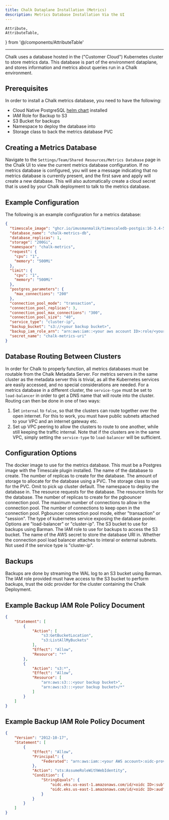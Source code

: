 ```yaml
---
title: Chalk Dataplane Installation (Metrics)
description: Metrics Database Installation Via the UI
---
```


    Attribute,
    AttributeTable,
} from '@/components/AttributeTable'

---
Chalk uses a database hosted in the ("Customer Cloud") Kubernetes cluster
to store metrics data. This database is part of the environment dataplane,
and stores information and metrics about queries run in a Chalk environment.

## Prerequisites
In order to install a Chalk metrics database, you need to have the following:

- Cloud Native PostgreSQL [helm chart](https://github.com/cloudnative-pg/charts/blob/main/README.md) installed
- IAM Role for Backup to S3
- S3 Bucket for backups
- Namespace to deploy the database into
- Storage class to back the metrics database PVC

## Creating a Metrics Database
Navigate to the `Settings/Team/Shared Resources/Metrics Database` page in the Chalk UI
to view the current metrics database configuration. If no metrics database is configured,
you will see a message indicating that no metrics database is currently present, and the
first save and apply will create a new database. This will also automatically create a cloud
secret that is used by your Chalk deployment to talk to the metrics database.

## Example Configuration
The following is an example configuration for a metrics database:

```json
{
  "timescale_image": "ghcr.io/imusmanmalik/timescaledb-postgis:16-3.4-54",
  "database_name": "chalk-metrics-db",
  "database_replicas": 1,
  "storage": "200Gi",
  "namespace": "chalk-metrics",
  "request": {
    "cpu": "1",
    "memory": "500Mi"
  },
  "limit": {
    "cpu": "1",
    "memory": "500Mi"
  },
  "postgres_parameters": {
    "max_connections": "200"
  },
  "connection_pool_mode": "transaction",
  "connection_pool_replicas": 3,
  "connection_pool_max_connections": "300",
  "connection_pool_size": "40",
  "service_type": "cluster-ip",
  "backup_bucket": "s3://<your backup bucket>",
  "backup_iam_role_arn": "arn:aws:iam::<your aws account ID>:role/<your backup role name>",
  "secret_name": "chalk-metrics-uri"
}
```

## Database Routing Between Clusters
In order for Chalk to properly function, all metrics databases must be routable from the Chalk Metadata Server.
For metrics servers in the same cluster as the metadata server this is trivial, as all the Kubernetes services are
easily accessed, and no special considerations are needed. For a metrics database in a different cluster, the `service-type`
must be set to `load-balancer` in order to get a DNS name that will route into the cluster. Routing can then be done in one of
two ways:
1. Set `internal` to `false`, so that the clusters can route together over the open internet. For this to work, you
   must have public subnets attached to your VPC and an internet gateway etc.
2. Set up VPC peering to allow the clusters to route to one another, while still keeping the traffic internal.
Note that if the clusters are in the same VPC, simply setting the `service-type` to `load-balancer` will be sufficient.

## Configuration Options
<AttributeTable>
<Attribute field={'timescale_image'} kind={'string'}>
The docker image to use for the metrics database.
This must be a Postgres image with the Timescale plugin installed.
</Attribute>
<Attribute field={'database_name'} kind={'string'}>
The name of the database to create.
</Attribute>
<Attribute field={'database_replicas'} kind={'int'}>
The number of replicas to create for the database.
</Attribute>
<Attribute field={'storage'} kind={'string'}>
The amount of storage to allocate for the database using a PVC.
</Attribute>
<Attribute field={'storage_class'} kind={'string'}>
The storage class to use for the PVC. Omit to pick up cluster default.
</Attribute>
<Attribute field={'namespace'} kind={'string'}>
The namespace to deploy the database in.
</Attribute>
<Attribute field={'request'} kind={'object'}>
The resource requests for the database.
</Attribute>
<Attribute field={'limit'} kind={'object'}>
The resource limits for the database.
</Attribute>
<Attribute field={'connection_pool_replicas'} kind={'int'}>
The number of replicas to create for the pgbouncer connection pool.
</Attribute>
<Attribute field={'connection_pool_max_connections'} kind={'int'}>
The maximum number of connections to allow in the connection pool.
</Attribute>
<Attribute field={'connection_pool_size'} kind={'int'}>
The number of connections to keep open in the connection pool.
</Attribute>
<Attribute field={'connection_pool_mode'} kind={'string'}>
    Pgbouncer connection pool mode, either "transaction" or "session".
</Attribute>
<Attribute field={'service_type'} kind={'string'}>
    The type of kubernetes service exposing the database pooler. Options are "load-balancer" or "cluster-ip".
</Attribute>
<Attribute field={'backup_bucket'} kind={'string'}>
The S3 bucket to use for backups using Barman.
</Attribute>
<Attribute field={'backup_iam_role_arn'} kind={'string'}>
The IAM role to use for backups to access the S3 bucket.
</Attribute>
<Attribute field={'secret_name'} kind={'string'}>
The name of the AWS secret to store the database URI in.
</Attribute>
<Attribute field={'internal'} kind={'bool'}>
    Whether the connection pool load balancer attaches to interal or external subnets. Not used if the service type is "cluster-ip".
</Attribute>
</AttributeTable>

## Backups
Backups are done by streaming the WAL log to an S3 bucket using Barman.
The IAM role provided must have access to the S3 bucket to perform backups,
trust the oidc provider for the cluster containing the Chalk Deployment.

## Example Backup IAM Role Policy Document
```json
{
    "Statement": [
        {
            "Action": [
                "s3:GetBucketLocation",
                "s3:ListAllMyBuckets"
            ],
            "Effect": "Allow",
            "Resource": "*"
        },
        {
            "Action": "s3:*",
            "Effect": "Allow",
            "Resource": [
                "arn:aws:s3:::<your backup bucket>",
                "arn:aws:s3:::<your backup bucket>/*"
            ]
        }
    ]
}
```

## Example Backup IAM Role Policy Document
```json
{
    "Version": "2012-10-17",
    "Statement": [
        {
            "Effect": "Allow",
            "Principal": {
                "Federated": "arn:aws:iam::<your AWS account>:oidc-provider/oidc.eks.us-east-1.amazonaws.com/id/<oidc ID>"
            },
            "Action": "sts:AssumeRoleWithWebIdentity",
            "Condition": {
                "StringEquals": {
                    "oidc.eks.us-east-1.amazonaws.com/id/<oidc ID>:sub": "system:serviceaccount:<namespace>:<database name>",
                    "oidc.eks.us-east-1.amazonaws.com/id/<oidc ID>:aud": "sts.amazonaws.com"
                }
            }
        }
    ]
}
```


